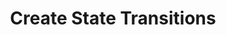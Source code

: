 ---
title: "Create State Transitions"
description: "This page will guide you on how to create state transitions for your CAPlayground wallpaper."
---